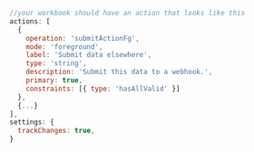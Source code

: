 <CodeGroup>

```jsx workbook.js
//your workbook should have an action that looks like this
actions: [
  {
    operation: 'submitActionFg',
    mode: 'foreground',
    label: 'Submit data elsewhere',
    type: 'string',
    description: 'Submit this data to a webhook.',
    primary: true,
    constraints: [{ type: 'hasAllValid' }]
  },
  {...}
],
settings: {
  trackChanges: true,
}
```

</CodeGroup>
